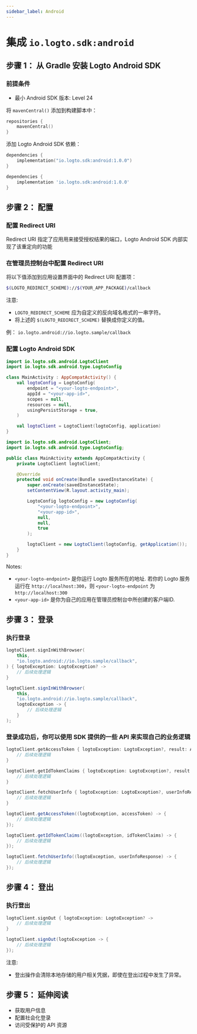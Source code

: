 ```yaml
---
sidebar_label: Android
---
```



# 集成 `io.logto.sdk:android`

## 步骤 1： 从 Gradle 安装 Logto Android SDK

### 前提条件
* 最小 Android SDK 版本: Level 24

将 `mavenCentral()` 添加到构建脚本中：
```kotlin
repositories {
    mavenCentral()
}
```

添加 Logto Android SDK 依赖：
<Tabs>

<TabItem value="kotlin" label="Kotlin">

```kotlin
dependencies {
    implementation("io.logto.sdk:android:1.0.0")
}
```

</TabItem>

<TabItem value="groovy" label="Groovy">

```groovy
dependencies {
    implementation 'io.logto.sdk:android:1.0.0'
}
```

</TabItem>

</Tabs>


## 步骤 2： 配置

### 配置 Redirect URI

Redirect URI 指定了应用用来接受授权结果的端口，Logto Android SDK 内部实现了该重定向的功能

### 在管理员控制台中配置 Redirect URI

将以下值添加到应用设置界面中的 Redirect URI 配置项：

```bash
$(LOGTO_REDIRECT_SCHEME)://$(YOUR_APP_PACKAGE)/callback
```

注意: 
- `LOGTO_REDIRECT_SCHEME` 应为自定义的反向域名格式的一串字符。
- 将上述的 `$(LOGTO_REDIRECT_SCHEME)` 替换成你定义的值。

例： `io.logto.android://io.logto.sample/callback`

### 配置 Logto Android SDK

<Tabs>

<TabItem value="kotlin" label="Kotlin">

```kotlin
import io.logto.sdk.android.LogtoClient
import io.logto.sdk.android.type.LogtoConfig

class MainActivity : AppCompatActivity() {
    val logtoConfig = LogtoConfig(
        endpoint = "<your-logto-endpoint>",
        appId = "<your-app-id>",
        scopes = null,
        resources = null,
        usingPersistStorage = true,
    )

    val logtoClient = LogtoClient(logtoConfig, application)
}
```

</TabItem>

<TabItem value="java" label="Java">

```java
import io.logto.sdk.android.LogtoClient;
import io.logto.sdk.android.type.LogtoConfig;

public class MainActivity extends AppCompatActivity {
    private LogtoClient logtoClient;

    @Override
    protected void onCreate(Bundle savedInstanceState) {
        super.onCreate(savedInstanceState);
        setContentView(R.layout.activity_main);

        LogtoConfig logtoConfig = new LogtoConfig(
            "<your-logto-endpoint>",
            "<your-app-id>",
            null,
            null,
            true
        );

        logtoClient = new LogtoClient(logtoConfig, getApplication());
    }
}
```

</TabItem>

</Tabs>

Notes: 

- `<your-logto-endpoint>` 是你运行 Logto 服务所在的地址. 若你的 Logto 服务运行在 `http://localhost:300`，则 `<your-logto-endpoint` 为 `http://localhost:300`
- `<your-app-id>` 是你为自己的应用在管理员控制台中所创建的客户端ID.


## 步骤 3： 登录


### 执行登录

<Tabs>

<TabItem value="kotlin" label="Kotlin">

```kotlin
logtoClient.signInWithBrowser(
    this,
    "io.logto.android://io.logto.sample/callback",
) { logtoException: LogtoException? ->
    // 后续处理逻辑
}
```

</TabItem>

<TabItem value="java" label="Java">

```java
logtoClient.signInWithBrowser(
    this,
    "io.logto.android://io.logto.sample/callback",
    logtoException -> {
        // 后续处理逻辑
    }
);
```

</TabItem>

</Tabs>

### 登录成功后，你可以使用 SDK 提供的一些 API 来实现自己的业务逻辑

<Tabs>

<TabItem value="kotlin" label="Kotlin">

```kotlin
logtoClient.getAccessToken { logtoException: LogtoException?, result: AccessToken? ->
    // 后续处理逻辑
}

logtoClient.getIdTokenClaims { logtoException: LogtoException?, result: IdTokenClaims? ->
    // 后续处理逻辑
}

logtoClient.fetchUserInfo { logtoException: LogtoException?, userInfoResponse: UserInfoResponse? ->
    // 后续处理逻辑
}
```

</TabItem>

<TabItem value="java" label="Java">

```java
logtoClient.getAccessToken((logtoException, accessToken) -> {
    // 后续处理逻辑
});

logtoClient.getIdTokenClaims((logtoException, idTokenClaims) -> {
    // 后续处理逻辑
});

logtoClient.fetchUserInfo((logtoException, userInfoResponse) -> {
    // 后续处理逻辑
});
```

</TabItem>

</Tabs>


## 步骤 4： 登出

### 执行登出

<Tabs>

<TabItem value="kotlin" label="Kotlin">

```kotlin
logtoClient.signOut { logtoException: LogtoException? ->
    // 后续处理逻辑
}
```

</TabItem>

<TabItem value="java" label="Java">

```java
logtoClient.signOut(logtoException -> {
    // 后续处理逻辑
});
```

</TabItem>

</Tabs>

注意:

- 登出操作会清除本地存储的用户相关凭据，即使在登出过程中发生了异常。


## 步骤 5： 延伸阅读

- 获取用户信息
- 配置社会化登录
- 访问受保护的 API 资源
